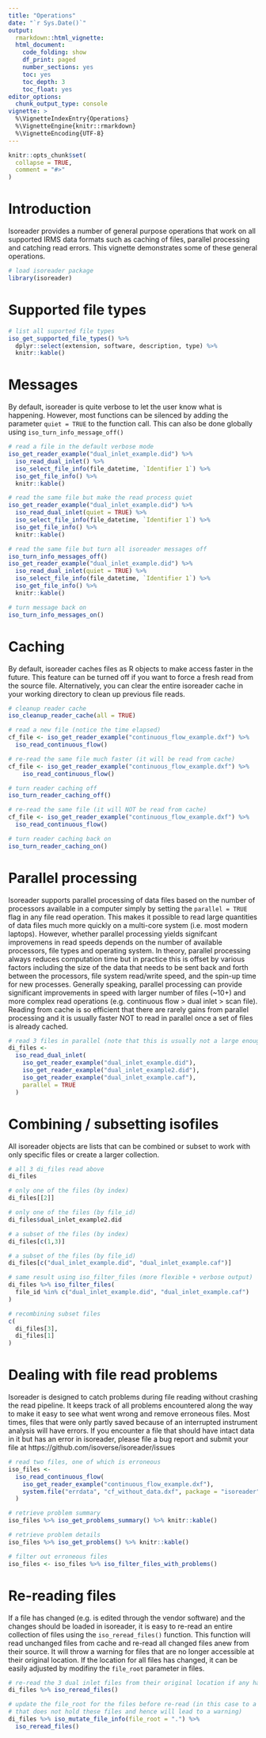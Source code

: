 ```yaml
---
title: "Operations"
date: "`r Sys.Date()`"
output: 
  rmarkdown::html_vignette:
  html_document:
    code_folding: show
    df_print: paged
    number_sections: yes
    toc: yes
    toc_depth: 3
    toc_float: yes
editor_options:
  chunk_output_type: console
vignette: >
  %\VignetteIndexEntry{Operations}
  %\VignetteEngine{knitr::rmarkdown}
  %\VignetteEncoding{UTF-8}
---
```



```r
knitr::opts_chunk$set(
  collapse = TRUE,
  comment = "#>"
)
```

# Introduction

Isoreader provides a number of general purpose operations that work on all supported IRMS data formats such as caching of files, parallel processing and catching read errors. This vignette demonstrates some of these general operations.

```r
# load isoreader package
library(isoreader)
```

# Supported file types

```r
# list all suported file types
iso_get_supported_file_types() %>% 
  dplyr::select(extension, software, description, type) %>% 
  knitr::kable()
```

# Messages

By default, isoreader is quite verbose to let the user know what is happening. However, most functions can be silenced by adding the parameter `quiet = TRUE` to the function call. This can also be done globally using `iso_turn_info_message_off()`

```r
# read a file in the default verbose mode
iso_get_reader_example("dual_inlet_example.did") %>% 
  iso_read_dual_inlet() %>% 
  iso_select_file_info(file_datetime, `Identifier 1`) %>% 
  iso_get_file_info() %>% 
  knitr::kable()

# read the same file but make the read process quiet
iso_get_reader_example("dual_inlet_example.did") %>% 
  iso_read_dual_inlet(quiet = TRUE) %>% 
  iso_select_file_info(file_datetime, `Identifier 1`) %>% 
  iso_get_file_info() %>% 
  knitr::kable()

# read the same file but turn all isoreader messages off
iso_turn_info_messages_off()
iso_get_reader_example("dual_inlet_example.did") %>% 
  iso_read_dual_inlet(quiet = TRUE) %>% 
  iso_select_file_info(file_datetime, `Identifier 1`) %>% 
  iso_get_file_info() %>% 
  knitr::kable()

# turn message back on
iso_turn_info_messages_on()
```

# Caching

By default, isoreader caches files as R objects to make access faster in the future. This feature can be turned off if you want to force a fresh read from the source file. Alternatively, you can clear the entire isoreader cache in your working directory to clean up previous file reads.

```r
# cleanup reader cache
iso_cleanup_reader_cache(all = TRUE)

# read a new file (notice the time elapsed)
cf_file <- iso_get_reader_example("continuous_flow_example.dxf") %>% 
  iso_read_continuous_flow()

# re-read the same file much faster (it will be read from cache)
cf_file <- iso_get_reader_example("continuous_flow_example.dxf") %>% 
    iso_read_continuous_flow()

# turn reader caching off
iso_turn_reader_caching_off()

# re-read the same file (it will NOT be read from cache)
cf_file <- iso_get_reader_example("continuous_flow_example.dxf") %>% 
  iso_read_continuous_flow()

# turn reader caching back on
iso_turn_reader_caching_on()
```

# Parallel processing

Isoreader supports parallel processing of data files based on the number of processors available in a computer simply by setting the `parallel = TRUE` flag in any file read operation. This makes it possible to read large quantities of data files much more quickly on a multi-core system (i.e. most modern laptops). However, whether parallel processing yields signifcant improvemens in read speeds depends on the number of available processors, file types and operating system. In theory, parallel processing always reduces computation time but in practice this is offset by various factors including the size of the data that needs to be sent back and forth between the processors, file system read/write speed, and the spin-up time for new processes. Generally speaking, parallel processing can provide significant improvements in speed with larger number of files (~10+) and more complex read operations (e.g. continuous flow > dual inlet > scan file). Reading from cache is so efficient that there are rarely gains from parallel processing and it is usually faster NOT to read in parallel once a set of files is already cached.

```r
# read 3 files in parallel (note that this is usually not a large enough file number to be worth it)
di_files <- 
  iso_read_dual_inlet(
    iso_get_reader_example("dual_inlet_example.did"),
    iso_get_reader_example("dual_inlet_example2.did"),
    iso_get_reader_example("dual_inlet_example.caf"),
    parallel = TRUE
  )
```


# Combining / subsetting isofiles

All isoreader objects are lists that can be combined or subset to work with only specific files or create a larger collection. 

```r
# all 3 di_files read above
di_files

# only one of the files (by index)
di_files[[2]]

# only one of the files (by file_id)
di_files$dual_inlet_example2.did

# a subset of the files (by index)
di_files[c(1,3)]

# a subset of the files (by file_id)
di_files[c("dual_inlet_example.did", "dual_inlet_example.caf")]

# same result using iso_filter_files (more flexible + verbose output)
di_files %>% iso_filter_files(
  file_id %in% c("dual_inlet_example.did", "dual_inlet_example.caf")
)

# recombining subset files
c(
  di_files[3],
  di_files[1]
)
```

# Dealing with file read problems

Isoreader is designed to catch problems during file reading without crashing the read pipeline. It keeps track of all problems encountered along the way to make it easy to see what went wrong and remove erroneous files. Most times, files that were only partly saved because of an interrupted instrument analysis will have errors. If you encounter a file that should have intact data in it but has an error in isoreader, please file a bug report and submit your file at https://github.com/isoverse/isoreader/issues

```r
# read two files, one of which is erroneous
iso_files <- 
  iso_read_continuous_flow(
    iso_get_reader_example("continuous_flow_example.dxf"),
    system.file("errdata", "cf_without_data.dxf", package = "isoreader")
  )

# retrieve problem summary
iso_files %>% iso_get_problems_summary() %>% knitr::kable()

# retrieve problem details
iso_files %>% iso_get_problems() %>% knitr::kable()

# filter out erroneous files
iso_files <- iso_files %>% iso_filter_files_with_problems()
```

# Re-reading files

If a file has changed (e.g. is edited through the vendor software) and the changes should be loaded in isoreader, it is easy to re-read an entire collection of files using the `iso_reread_files()` function. This function will read unchanged files from cache and re-read all changed files anew from their source. It will throw a warning for files that are no longer accessible at their original location. If the location for all files has changed, it can be easily adjusted by modifiny the `file_root` parameter in files.

```r
# re-read the 3 dual inlet files from their original location if any have changed
di_files %>% iso_reread_files()

# update the file_root for the files before re-read (in this case to a location
# that does not hold these files and hence will lead to a warning)
di_files %>% iso_mutate_file_info(file_root = ".") %>%
  iso_reread_files()
```




